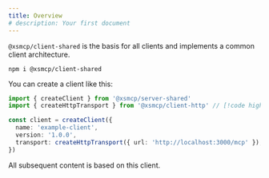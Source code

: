 ```yaml
---
title: Overview
# description: Your first document
---
```


`@xsmcp/client-shared` is the basis for all clients and implements a common client architecture.

```package-install
npm i @xsmcp/client-shared
```

You can create a client like this:

```ts
import { createClient } from '@xsmcp/server-shared'
import { createHttpTransport } from '@xsmcp/client-http' // [!code highlight]

const client = createClient({
  name: 'example-client',
  version: '1.0.0',
  transport: createHttpTransport({ url: 'http://localhost:3000/mcp' }), // [!code highlight]
})
```

All subsequent content is based on this client.
